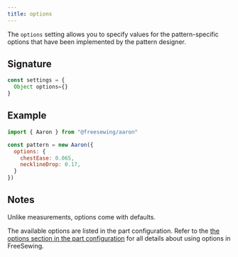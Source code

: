```yaml
---
title: options
---
```


The `options` setting allows you to specify values for the pattern-specific
options that have been implemented by the pattern designer.

## Signature

```js
const settings = {
  Object options={}
}
```

## Example

```js
import { Aaron } from "@freesewing/aaron"

const pattern = new Aaron({
  options: {
    chestEase: 0.065,
    necklineDrop: 0.17,
  }
})
```

## Notes

Unlike measurements, options come with defaults.

The available options are listed in the part configuration.
Refer to the [the options section in the part configuration][1] for
all details about using options in FreeSewing.

[1]: /reference/api/part/config/options

